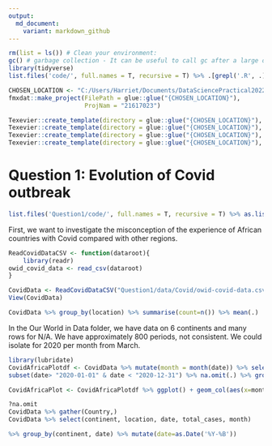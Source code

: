 ```yaml
---
output:
  md_document:
    variant: markdown_github
---
```





```r

rm(list = ls()) # Clean your environment:
gc() # garbage collection - It can be useful to call gc after a large object has been removed, as this may prompt R to return memory to the operating system.
library(tidyverse)
list.files('code/', full.names = T, recursive = T) %>% .[grepl('.R', .)] %>% as.list() %>% walk(~source(.))
```

```r
CHOSEN_LOCATION <- "C:/Users/Harriet/Documents/DataSciencePractical2022"
fmxdat::make_project(FilePath = glue::glue("{CHOSEN_LOCATION}"), 
                     ProjNam = "21617023")

Texevier::create_template(directory = glue::glue("{CHOSEN_LOCATION}"), template_name = "Question1")
Texevier::create_template(directory = glue::glue("{CHOSEN_LOCATION}"), template_name = "Question2")
Texevier::create_template(directory = glue::glue("{CHOSEN_LOCATION}"), template_name = "Question3")
Texevier::create_template(directory = glue::glue("{CHOSEN_LOCATION}"), template_name = "Question4")
```

# Question 1: Evolution of Covid outbreak
```r
list.files('Question1/code/', full.names = T, recursive = T) %>% as.list() %>% walk(~source(.))
```


First, we want to investigate the misconception of the experience of African countries with Covid compared with other regions.
```r
ReadCovidDataCSV <- function(dataroot){
    library(readr)
owid_covid_data <- read_csv(dataroot)
}

CovidData <- ReadCovidDataCSV("Question1/data/Covid/owid-covid-data.csv")
View(CovidData)
```

```r
CovidData %>% group_by(location) %>% summarise(count=n()) %>% mean(.)
```
In the Our World in Data folder, we have data on 6 continents and many rows for N/A. We have approximately 800 periods, not consistent. We could isolate for 2020 per month from March.

```r
library(lubridate)
CovidAfricaPlotdf <- CovidData %>% mutate(month = month(date)) %>% select(continent, location, date, total_cases, month) %>% 
subset(date> "2020-01-01" & date < "2020-12-31") %>% na.omit(.) %>% group_by(continent, month) %>% summarise_at(vars(total_cases), ~mean(.))

CovidAfricaPlot <- CovidAfricaPlotdf %>% ggplot() + geom_col(aes(x=month, y=total_cases, fill=continent)) + labs(title="Evolution of Covid outbreak of total cases per month per continent in 2020") + ylab("Cumulative total cases") + xlab("Month in 2020")

?na.omit
CovidData %>% gather(Country,)
CovidData %>% select(continent, location, date, total_cases, month) 

%>% group_by(continent, date) %>% mutate(date=as.Date('%Y-%B'))
```

